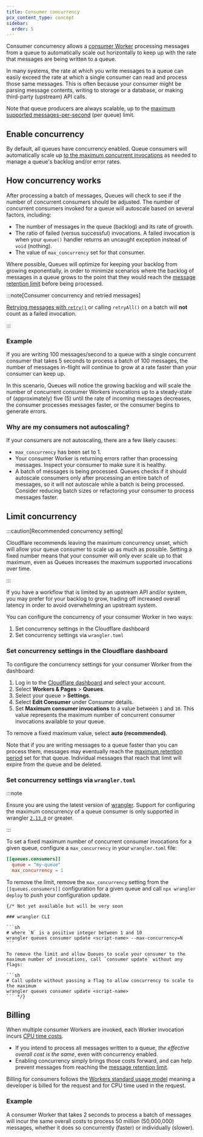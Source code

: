 ```yaml
---
title: Consumer concurrency
pcx_content_type: concept
sidebar:
  order: 5
---
```


Consumer concurrency allows a [consumer Worker](/queues/reference/how-queues-works/#consumers) processing messages from a queue to automatically scale out horizontally to keep up with the rate that messages are being written to a queue.

In many systems, the rate at which you write messages to a queue can easily exceed the rate at which a single consumer can read and process those same messages. This is often because your consumer might be parsing message contents, writing to storage or a database, or making third-party (upstream) API calls.

Note that queue producers are always scalable, up to the [maximum supported messages-per-second](/queues/platform/limits/) (per queue) limit.

## Enable concurrency

By default, all queues have concurrency enabled. Queue consumers will automatically scale up [to the maximum concurrent invocations](/queues/platform/limits/) as needed to manage a queue's backlog and/or error rates.

## How concurrency works

After processing a batch of messages, Queues will check to see if the number of concurrent consumers should be adjusted. The number of concurrent consumers invoked for a queue will autoscale based on several factors, including:

- The number of messages in the queue (backlog) and its rate of growth.
- The ratio of failed (versus successful) invocations. A failed invocation is when your `queue()` handler returns an uncaught exception instead of `void` (nothing).
- The value of `max_concurrency` set for that consumer.

Where possible, Queues will optimize for keeping your backlog from growing exponentially, in order to minimize scenarios where the backlog of messages in a queue grows to the point that they would reach the [message retention limit](/queues/platform/limits/) before being processed.

:::note[Consumer concurrency and retried messages]

[Retrying messages with `retry()`](/queues/configuration/batching-retries/#explicit-acknowledgement-and-retries) or calling `retryAll()` on a batch will **not** count as a failed invocation.

:::

### Example

If you are writing 100 messages/second to a queue with a single concurrent consumer that takes 5 seconds to process a batch of 100 messages, the number of messages in-flight will continue to grow at a rate faster than your consumer can keep up.

In this scenario, Queues will notice the growing backlog and will scale the number of concurrent consumer Workers invocations up to a steady-state of (approximately) five (5) until the rate of incoming messages decreases, the consumer processes messages faster, or the consumer begins to generate errors.

### Why are my consumers not autoscaling?

If your consumers are not autoscaling, there are a few likely causes:

- `max_concurrency` has been set to 1.
- Your consumer Worker is returning errors rather than processing messages. Inspect your consumer to make sure it is healthy.
- A batch of messages is being processed. Queues checks if it should autoscale consumers only after processing an entire batch of messages, so it will not autoscale while a batch is being processed. Consider reducing batch sizes or refactoring your consumer to process messages faster.

## Limit concurrency

:::caution[Recommended concurrency setting]

Cloudflare recommends leaving the maximum concurrency unset, which will allow your queue consumer to scale up as much as possible. Setting a fixed number means that your consumer will only ever scale up to that maximum, even as Queues increases the maximum supported invocations over time.

:::

If you have a workflow that is limited by an upstream API and/or system, you may prefer for your backlog to grow, trading off increased overall latency in order to avoid overwhelming an upstream system.

You can configure the concurrency of your consumer Worker in two ways:

1. Set concurrency settings in the Cloudflare dashboard
2. Set concurrency settings via `wrangler.toml`

### Set concurrency settings in the Cloudflare dashboard

To configure the concurrency settings for your consumer Worker from the dashboard:

1. Log in to the [Cloudflare dashboard](https://dash.cloudflare.com) and select your account.
2. Select **Workers & Pages** > **Queues**.
3. Select your queue > **Settings**.
4. Select **Edit Consumer** under Consumer details.
5. Set **Maximum consumer invocations** to a value between `1` and `10`. This value represents the maximum number of concurrent consumer invocations available to your queue.

To remove a fixed maximum value, select **auto (recommended)**.

Note that if you are writing messages to a queue faster than you can process them, messages may eventually reach the [maximum retention period](/queues/platform/limits/) set for that queue. Individual messages that reach that limit will expire from the queue and be deleted.

### Set concurrency settings via `wrangler.toml`

:::note

Ensure you are using the latest version of [wrangler](/workers/wrangler/install-and-update/). Support for configuring the maximum concurrency of a queue consumer is only supported in wrangler [`2.13.0`](https://github.com/cloudflare/workers-sdk/releases/tag/wrangler%402.13.0) or greater.

:::

To set a fixed maximum number of concurrent consumer invocations for a given queue, configure a `max_concurrency` in your `wrangler.toml` file:

```toml
[[queues.consumers]]
  queue = "my-queue"
  max_concurrency = 1
```

To remove the limit, remove the `max_concurrency` setting from the `[[queues.consumers]]` configuration for a given queue and call `npx wrangler deploy` to push your configuration update.

    {/* Not yet available but will be very soon

    ### wrangler CLI

    ```sh
    # where `N` is a positive integer between 1 and 10
    wrangler queues consumer update <script-name> --max-concurrency=N
    ```

    To remove the limit and allow Queues to scale your consumer to the maximum number of invocations, call `consumer update` without any flags:

    ```sh
    # Call update without passing a flag to allow concurrency to scale to the maximum
    wrangler queues consumer update <script-name>
    ``` */}

## Billing

When multiple consumer Workers are invoked, each Worker invocation incurs [CPU time costs](/workers/platform/pricing/#workers).

- If you intend to process all messages written to a queue, _the effective overall cost is the same_, even with concurrency enabled.
- Enabling concurrency simply brings those costs forward, and can help prevent messages from reaching the [message retention limit](/queues/platform/limits/).

Billing for consumers follows the [Workers standard usage model](/workers/platform/pricing/#example-pricing-standard-usage-model) meaning a developer is billed for the request and for CPU time used in the request.

### Example

A consumer Worker that takes 2 seconds to process a batch of messages will incur the same overall costs to process 50 million (50,000,000) messages, whether it does so concurrently (faster) or individually (slower).
